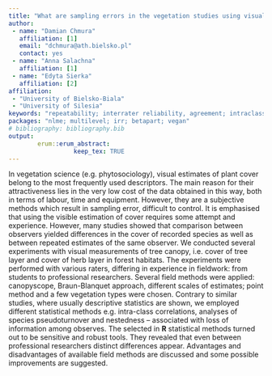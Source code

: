 ---
title: "What are sampling errors in the vegetation studies using visual estimation of presence and cover of plants? R can help"
author:
 - name: "Damian Chmura"
   affiliation: [1]
   email: "dchmura@ath.bielsko.pl"
   contact: yes
 - name: "Anna Salachna"
   affiliation: [1]
 - name: "Edyta Sierka"
   affiliation: [2]
affiliation:
 - "University of Bielsko-Biala"
 - "University of Silesia"
keywords: "repeatability; interrater reliability, agreement; intraclass correlation coefficient"
packages: "nlme; multilevel; irr; betapart; vegan"
# bibliography: bibliography.bib
output:  
        erum::erum_abstract:
                  keep_tex: TRUE
---

In vegetation science (e.g. phytosociology), visual estimates of plant cover belong to the most frequently used descriptors. The main reason for their attractiveness lies in the very low cost of the data obtained
in this way, both in terms of labour, time and equipment. However, they
are a subjective methods which result in sampling error, difficult to
control. It is emphasised that using the visible estimation of cover
requires some attempt and experience. However, many
studies showed that comparison between observers yielded differences in
the cover of recorded species as
well as between repeated estimates of the same observer. We conducted several experiments with visual measurements of tree
canopy, i.e. cover of tree layer and cover of herb layer in forest
habitats. The experiments were performed with various raters, differing
in experience in fieldwork: from students to professional researchers.
Several field methods were applied: canopyscope, Braun-Blanquet approach, different scales of
estimates; point method and a few vegetation types were chosen. Contrary
to similar studies, where usually descriptive statistics are shown, we
employed different statistical methods e.g. intra-class correlations,
analyses of species pseudoturnover and nestedness -- associated with loss
of information among observes. The selected in **R** statistical methods
turned out to be sensitive and robust tools. They revealed that even
between professional researchers distinct differences appear. Advantages and
disadvantages of available field methods are discussed and some possible
improvements are suggested.

<!--  -->
<!-- **References** -->
<!-- Braun-Blanquet, J. 1964. Pflanzensoziologie. Grundzüge der Vegetationskunde. Springer, Wien.
 Brown N., Jennings S., Wheeler P. Nabe-Nielsen J. 2000. An improved method for the rapid assessment of forest understorey light environments. Journal of Applied Ecology 37:1044–1053.
 Chmura D., Salachna A., Sierka E. 2016 (in press) Comparison of visual estimation of the canopy cover with the canopyscope assessment. Sylwan 160.
 Dzwonko Z. 2007. Przewodnik do badań fitosocjologicznych. Sorus.
 Klimeš, L. 2003. Scale-dependent variation in visual estimates of grassland plant cover. J. Veg. Sci. 14: 815–821
 Lepš, J., Hadincová, V. 1992. How reliable are our vegetation analyses? J. Veg. Sci. 3: 119–124.
 Levy, E.B., Madden, E.A. 1933. The point method of pasture analysis. N.Z.J. Agric. 46: 267–269. 
 van Hees, W.W.S., Mead, B.R. 2000. Ocular estimates of understory vegetation structure in a closed Picea glauca/Betula papyrifera forest. J. Veg. Sci. 11: 195–200. -->
